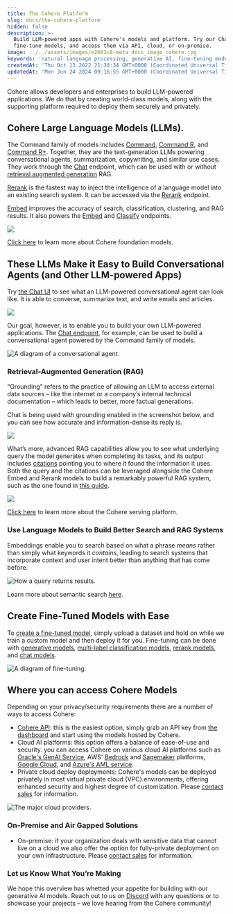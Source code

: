 ```yaml
---
title: The Cohere Platform
slug: docs/the-cohere-platform
hidden: false
description: >-
  Build LLM-powered apps with Cohere's models and platform. Try our Chat UI,
  fine-tune models, and access them via API, cloud, or on-premise.
image: ../../assets/images/e2602c8-meta_docs_image_cohere.jpg
keywords: 'natural language processing, generative AI, fine-tuning models'
createdAt: 'Thu Oct 13 2022 21:30:34 GMT+0000 (Coordinated Universal Time)'
updatedAt: 'Mon Jun 24 2024 09:16:55 GMT+0000 (Coordinated Universal Time)'
---
```

Cohere allows developers and enterprises to build LLM-powered applications. We do that by creating world-class models, along with the supporting platform required to deploy them securely and privately.

## Cohere Large Language Models (LLMs).

The Command family of models includes [Command](https://cohere.com/models/command), [Command R](/docs/command-r), and [Command R+](/docs/command-r-plus). Together, they are the text-generation LLMs powering conversational agents, summarization, copywriting, and similar use cases. They work through the [Chat](/reference/chat) endpoint, which can be used with or without [retrieval augmented generation](/docs/retrieval-augmented-generation-rag) RAG.

[Rerank](https://cohere.com/blog/rerank/) is the fastest way to inject the intelligence of a language model into an existing search system. It can be accessed via the [Rerank](/reference/rerank-1) endpoint.

[Embed](https://cohere.com/models/embed) improves the accuracy of search, classification, clustering, and RAG results. It also powers the [Embed](/reference/embed) and [Classify](/reference/classify) endpoints.


<img src="../../assets/images//b483350-Visual_1.png" />

[Click here](/docs/foundation-models) to learn more about Cohere foundation models.

## These LLMs Make it Easy to Build Conversational Agents (and Other LLM-powered Apps)

Try [the Chat UI](https://coral.cohere.com) to see what an LLM-powered conversational agent can look like. It is able to converse, summarize text, and write emails and articles.

<img src="../../assets/images//ebb82f9-Screenshot_2024-07-10_at_9.27.11_AM.png" />

Our goal, however, is to enable you to build your own LLM-powered applications. The [Chat endpoint](/docs/chat-api), for example, can be used to build a conversational agent powered by the Command family of models. 

<img src="../../assets/images//f4a351b-Visual_3.png" alt="A diagram of a conversational agent." />

### Retrieval-Augmented Generation (RAG)

“Grounding” refers to the practice of allowing an LLM to access external data sources – like the internet or a company’s internal technical documentation – which leads to better, more factual generations. 

Chat is being used with grounding enabled in the screenshot below, and you can see how accurate and information-dense its reply is.

<img src="../../assets/images//04315e6-Screenshot_2024-07-10_at_9.29.25_AM.png" />


What’s more, advanced RAG capabilities allow you to see what underlying query the model generates when completing its tasks, and its output includes [citations](/docs/documents-and-citations) pointing you to where it found the information it uses. Both the query and the citations can be leveraged alongside the Cohere Embed and Rerank models to build a remarkably powerful RAG system, such as the one found in [this guide](https://cohere.com/llmu/rag-chatbot).

<img src="../../assets/images//545e35e-Visual_5.png" />

[Click here](/docs/serving-platform) to learn more about the Cohere serving platform.

### Use Language Models to Build Better Search and RAG Systems

Embeddings enable you to search based on what a phrase _means_ rather than simply what keywords it _contains_, leading to search systems that incorporate context and user intent better than anything that has come before.

<img src="../../assets/images//04fe094-Visual_6.png" alt="How a query returns results." />

Learn more about semantic search [here](/docs/intro-semantic-search).

## Create Fine-Tuned Models with Ease

To [create a fine-tuned model](/docs/fine-tuning), simply upload a dataset and hold on while we train a custom model and then deploy it for you. Fine-tuning can be done with [generative models](/docs/generate-fine-tuning), [multi-label classification models](/docs/classify-fine-tuning), [rerank models](/docs/rerank-fine-tuning), and [chat models](/docs/chat-fine-tuning).

<img src="../../assets/images//980660f-Visual_7.png" alt="A diagram of fine-tuning." />

## Where you can access Cohere Models

Depending on your privacy/security requirements there are a number of ways to access Cohere:

- [Cohere API](/reference/about): this is the easiest option, simply grab an API key from [the dashboard](https://dashboard.cohere.com/) and start using the models hosted by Cohere.
- Cloud AI platforms: this option offers a balance of ease-of-use and security. you can access Cohere on various cloud AI platforms such as [Oracle's GenAI Service](https://www.oracle.com/uk/artificial-intelligence/generative-ai/large-language-models/), AWS' [Bedrock](https://aws.amazon.com/bedrock/cohere-command-embed/) and [Sagemaker](https://aws.amazon.com/blogs/machine-learning/cohere-brings-language-ai-to-amazon-sagemaker/) platforms, [Google Cloud](https://console.cloud.google.com/marketplace/product/cohere-id-public/cohere-public?ref=txt.cohere.com), and [Azure's AML service](https://cohere.com/blog/coheres-enterprise-ai-models-coming-soon-to-microsoft-azure-ai-as-a-managed-service/).
- Private cloud deploy deployments: Cohere's models can be deployed privately in most virtual private cloud (VPC) environments, offering enhanced security and highest degree of customization. Please [contact sales](emailto:team@cohere.com) for information.

<img src="../../assets/images//2ce36b1-Visual_8.png" alt="The major cloud providers." />


### On-Premise and Air Gapped Solutions

- On-premise: if your organization deals with sensitive data that cannot live on a cloud we also offer the option for fully-private deployment on your own infrastructure. Please [contact sales](emailto:team@cohere.com) for information.

### Let us Know What You’re Making

We hope this overview has whetted your appetite for building with our generative AI models. Reach out to us on [Discord](https://discord.com/invite/co-mmunity) with any questions or to showcase your projects – we love hearing from the Cohere community!
